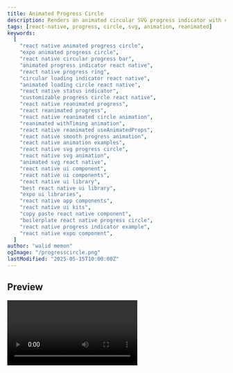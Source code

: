 ```yaml
---
title: Animated Progress Circle
description: Renders an animated circular SVG progress indicator with customizable appearance and optional centered content.
tags: [react-native, progress, circle, svg, animation, reanimated]
keywords:
  [
    "react native animated progress circle",
    "expo animated progress circle",
    "react native circular progress bar",
    "animated progress indicator react native",
    "react native progress ring",
    "circular loading indicator react native",
    "animated loading circle react native",
    "react native status indicator",
    "customizable progress circle react native",
    "react native reanimated progress",
    "react reanimated progress",
    "react native reanimated circle animation",
    "reanimated withTiming animation",
    "react native reanimated useAnimatedProps",
    "react native smooth progress animation",
    "react native animation examples",
    "react native svg progress circle",
    "react native svg animation",
    "animated svg react native",
    "react native ui component",
    "react native ui components",
    "react native ui library",
    "best react native ui library",
    "expo ui libraries",
    "react native app components",
    "react native ui kits",
    "copy paste react native component",
    "boilerplate react native progress circle",
    "react native progress indicator example",
    "react native expo component",
  ]
author: "walid memon"
ogImage: "/progresscircle.png"
lastModified: "2025-05-15T10:00:00Z"
---
```


## Preview

<Video src="https://cdn.jsdelivr.net/gh/waleedcj/EziuiAssets/progresscircle.mp4"  aria-label='search bar' />

## Installation

  <Stepper>
  <StepperItem title="Step 1: Install Dependencies">

    ```plaintext
    npx expo install react-native-svg
    ```
  </StepperItem>

  <StepperItem title="Step 2: Copy ProgressCircle.tsx the FloatingTextInput from Components">


  ```typescript:ProgressCircle.tsx
import React, { useEffect } from "react";
import { StyleSheet, View, ViewStyle, StyleProp } from "react-native";
import Animated, {
	useSharedValue,
	withTiming,
	useAnimatedProps,
	Easing,
	ReduceMotion, 
} from "react-native-reanimated";
import Svg, { Circle } from "react-native-svg";

const DEFAULT_SIZE = 100;
const DEFAULT_STROKE_WIDTH = 8; 

const AnimatedCircle = Animated.createAnimatedComponent(Circle);

type ProgressCircleProps = {
	progress: number; // Value between 0 and 1
	progressColor: string;
	trackColor: string;
	size?: number;
	strokeWidth?: number;
	animationDuration?: number;
	children?: React.ReactNode;
	containerStyle?: StyleProp<ViewStyle>;
	reduceMotion?: "never" | "always" | "system";
};

export default function ProgressCircle({
	progress,
	progressColor,
	trackColor,
	size = DEFAULT_SIZE,
	strokeWidth = DEFAULT_STROKE_WIDTH,
	animationDuration = 1000,
	children,
	containerStyle,
	reduceMotion = "system",
}: ProgressCircleProps) {
	// Recalculate radius and circumference based on current size and strokeWidth
	const actualRadius = (size - strokeWidth) / 2;
	const actualCircumference = 2 * Math.PI * actualRadius;

	const progressValue = useSharedValue(0);
	const motion =
		reduceMotion === "never"
			? ReduceMotion.Never
			: reduceMotion === "always"
				? ReduceMotion.Always
				: ReduceMotion.System;

	useEffect(() => {
		// Ensure progress is clamped between 0 and 1
		const clampedProgress = Math.max(0, Math.min(1, progress));
		progressValue.value = withTiming(clampedProgress, {
			duration: animationDuration,
			easing: Easing.out(Easing.quad), 
            reduceMotion: motion
		});
	}, [progress, animationDuration, progressValue]); 

	const animatedProps = useAnimatedProps(() => ({
		strokeDashoffset: actualCircumference * (1 - progressValue.value),
	}));

	return (
		<View
			style={[styles.container, { width: size, height: size }, containerStyle]}
		>
			<Svg width={size} height={size} viewBox={`0 0 ${size} ${size}`}>
				{/* Background Track Circle */}
				<Circle
					cx={size / 2}
					cy={size / 2}
					r={actualRadius}
					stroke={trackColor}
					fill="none"
					strokeWidth={strokeWidth}
					// Rotate by -90 degrees to start from the top
					transform={`rotate(-90 ${size / 2} ${size / 2})`}
				/>
				<AnimatedCircle
					cx={size / 2}
					cy={size / 2}
					r={actualRadius}
					fill="none"
					stroke={progressColor}
					strokeWidth={strokeWidth}
					strokeDasharray={actualCircumference}
					animatedProps={animatedProps}
					strokeLinecap="round"
					transform={`rotate(-90 ${size / 2} ${size / 2})`}
				/>
			</Svg>
			{/* Children are absolutely positioned in the center */}
			{children && (
				<View style={[styles.childrenContainer, { width: size, height: size }]}>
					{children}
				</View>
			)}
		</View>
	);
}

const styles = StyleSheet.create({
	container: {
		alignItems: "center",
		justifyContent: "center",
	},
	childrenContainer: {
		position: "absolute",
		alignItems: "center",
		justifyContent: "center",
	},
});
```

  </StepperItem>

</Stepper>



## Installation

## Usage

  ```typescript:ProgressCirclePage.tsx

import React, { useState } from 'react';
import { View, Text, Button, StyleSheet, SafeAreaView } from 'react-native';
import ProgressCircle from '@/components/ui/ProgressCircle';
import { useAppColors } from '@/hooks/useAppColors'; 

const PROGRESS_STEP = 0.1; // Increment/decrement by 10%

export default function ProgressCirclePage() {
  const colors = useAppColors();
  const [progress, setProgress] = useState(0.25); // Initial progress

  const incrementProgress = () => {
    setProgress((prevProgress) => Math.min(1, prevProgress + PROGRESS_STEP));
  };

  const decrementProgress = () => {
    setProgress((prevProgress) => Math.max(0, prevProgress - PROGRESS_STEP));
  };

  const resetProgress = () => {
    setProgress(0);
  };

  return (
    <SafeAreaView style={styles.safeArea}>
      <View style={styles.screenContainer}>
        <Text style={[styles.title, {color: colors.Neutral900}]}>Animated Circle Progress</Text>

        <ProgressCircle
          progress={progress} // Value between 0 and 1
          progressColor={colors.PrimaryNormal}
          trackColor={colors.PrimaryLightBackground} 
          size={150}
          strokeWidth={3}
          animationDuration={1000}
          reduceMotion='never'
        >
          {/* Optional: Display progress text inside the circle */}
          <Text style={[styles.progressText, {color: colors.Neutral900}]}>
            {`${Math.round(progress * 100)}%`}
          </Text>
        </ProgressCircle>

        <View style={styles.controlsContainer}>
          <Button title="Increase (+10%)" onPress={incrementProgress} disabled={progress >= 1} />
          <View style={styles.spacer} />
          <Button title="Decrease (-10%)" onPress={decrementProgress} disabled={progress <= 0} />
          <View style={styles.spacer} />
          <Button title="Reset" onPress={resetProgress} />
        </View>
      </View>
    </SafeAreaView>
  );
}

const styles = StyleSheet.create({
  safeArea: {
    flex: 1,
  },
  screenContainer: {
    flex: 1,
    alignItems: 'center',
    justifyContent: 'center',
    padding: 20,
  },
  title: {
    fontSize: 24,
    fontWeight: 'bold',
    marginBottom: 30,
  },
  progressText: {
    fontSize: 24,
    fontWeight: '600',
    color: '#333', // Adjust color as needed
  },
  controlsContainer: {
    marginTop: 40,
    alignItems: 'center',
  },
  spacer: {
    height: 15,
  },
  infoContainer: {
    marginTop: 20,
  }
});
  ```

## Props

| Prop                | Type                                | Default    | Required | Description                                                                                         |
| :------------------ | :---------------------------------- | :--------- | :------- | :-------------------------------------------------------------------------------------------------- |
| `progress`          | `number`                            |            | Yes      | The current progress value, from 0 (empty) to 1 (full).                                           |
| `progressColor`     | `string`                            |            | Yes      | Color string for the active progress arc.                                                           |
| `trackColor`        | `string`                            |            | Yes      | Color string for the background track of the circle.                                                |
| `size`              | `number`                            | `100`      | No       | Diameter of the progress circle in pixels.                                                          |
| `strokeWidth`       | `number`                            | `8`        | No       | Thickness of the progress and track arcs in pixels.                                                 |
| `animationDuration` | `number`                            | `1000`     | No       | Duration of the progress animation in milliseconds.                                                 |
| `children`          | `React.ReactNode`                   |            | No       | Optional content (e.g., text, icon) to display centered within the circle.                        |
| `containerStyle`    | `StyleProp<ViewStyle>`              |            | No       | Custom styles applied to the root `View` container that wraps the SVG and children.                 |
| `reduceMotion`      | `'never' \| 'always' \| 'system'` | `'system'` | No       | Controls if/when animations are disabled based on system accessibility settings or user preference. |